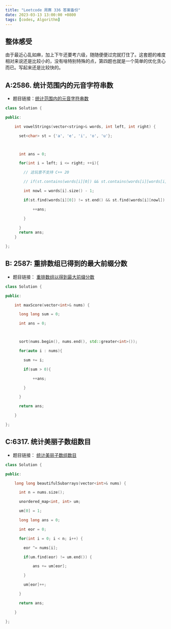 ```yaml
---
title: "Leetcode 周赛 336 答案备份"
date: 2023-03-13 13:00:00 +0800
tags: [codes, Algorithm]
---
```


## 整体感受

由于最近心乱如麻，加上下午还要考六级，随随便便过完就打住了。这套题的难度相对来说还是比较小的，没有啥特别特殊的点，第四题也就是一个简单的优化贪心而已。写起来还是比较快的。

## A:2586. 统计范围内的元音字符串数

- 题目链接：[统计范围内的元音字符串数](https://leetcode.cn/problems/count-the-number-of-vowel-strings-in-range/)

```c++
class Solution {

public:

    int vowelStrings(vector<string>& words, int left, int right) {

      set<char> st = {'a', 'e', 'i', 'o', 'u'};



      int ans = 0;

      for(int i = left; i <= right; ++i){

        // 这玩意不支持 C++ 20

        // if(st.contains(words[i][0]) && st.contains(words[i][words[i].size() - 1]) {

        int nowl = words[i].size() - 1;

        if(st.find(words[i][0]) != st.end() && st.find(words[i][nowl])!=st.end()) {

            ++ans;

        }

      }
      return ans;
    }

};
```

## B: 2587: 重排数组已得到的最大前缀分数

- 题目链接： [重排数组以得到最大前缀分数](https://leetcode.cn/problems/rearrange-array-to-maximize-prefix-score/)

```cpp
class Solution {

public:

    int maxScore(vector<int>& nums) {

      long long sum = 0;

      int ans = 0;



      sort(nums.begin(), nums.end(), std::greater<int>());

      for(auto i : nums){

        sum += i;

        if(sum > 0){

            ++ans;

        }

      }

      return ans;

    }

};
```

## C:6317. 统计美丽子数组数目

- 题目链接： [统计美丽子数组数目](https://leetcode.cn/problems/count-the-number-of-beautiful-subarrays/)

```cpp
class Solution {

public:

    long long beautifulSubarrays(vector<int>& nums) {

      int n = nums.size();

      unordered_map<int, int> um;

      um[0] = 1;

      long long ans = 0;

      int eor = 0;

      for(int i = 0; i < n; i++) {

        eor ^= nums[i];

        if(um.find(eor) != um.end()) {

            ans += um[eor];

        }

        um[eor]++;

      }

      return ans;

    }

};
```
